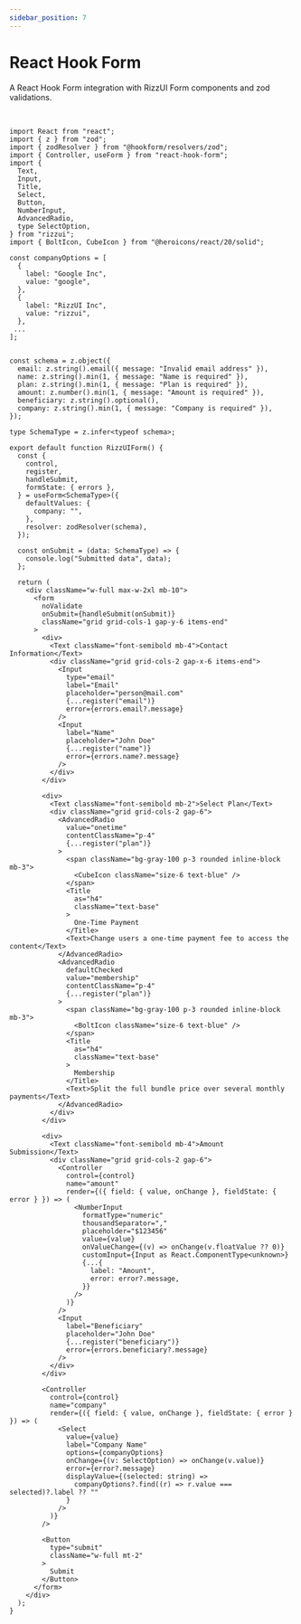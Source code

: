 ```yaml
---
sidebar_position: 7
---
```



# React Hook Form

A React Hook Form integration with RizzUI Form components and zod validations.

<br />

<Paper>
  <RizzUIForm />
</Paper>

```tsx
import React from "react";
import { z } from "zod";
import { zodResolver } from "@hookform/resolvers/zod";
import { Controller, useForm } from "react-hook-form";
import {
  Text,
  Input,
  Title,
  Select,
  Button,
  NumberInput,
  AdvancedRadio,
  type SelectOption,
} from "rizzui";
import { BoltIcon, CubeIcon } from "@heroicons/react/20/solid";

const companyOptions = [
  {
    label: "Google Inc",
    value: "google",
  },
  {
    label: "RizzUI Inc",
    value: "rizzui",
  },
 ...
];


const schema = z.object({
  email: z.string().email({ message: "Invalid email address" }),
  name: z.string().min(1, { message: "Name is required" }),
  plan: z.string().min(1, { message: "Plan is required" }),
  amount: z.number().min(1, { message: "Amount is required" }),
  beneficiary: z.string().optional(),
  company: z.string().min(1, { message: "Company is required" }),
});

type SchemaType = z.infer<typeof schema>;

export default function RizzUIForm() {
  const {
    control,
    register,
    handleSubmit,
    formState: { errors },
  } = useForm<SchemaType>({
    defaultValues: {
      company: "",
    },
    resolver: zodResolver(schema),
  });

  const onSubmit = (data: SchemaType) => {
    console.log("Submitted data", data);
  };

  return (
    <div className="w-full max-w-2xl mb-10">
      <form
        noValidate
        onSubmit={handleSubmit(onSubmit)}
        className="grid grid-cols-1 gap-y-6 items-end"
      >
        <div>
          <Text className="font-semibold mb-4">Contact Information</Text>
          <div className="grid grid-cols-2 gap-x-6 items-end">
            <Input
              type="email"
              label="Email"
              placeholder="person@mail.com"
              {...register("email")}
              error={errors.email?.message}
            />
            <Input
              label="Name"
              placeholder="John Doe"
              {...register("name")}
              error={errors.name?.message}
            />
          </div>
        </div>

        <div>
          <Text className="font-semibold mb-2">Select Plan</Text>
          <div className="grid grid-cols-2 gap-6">
            <AdvancedRadio
              value="onetime"
              contentClassName="p-4"
              {...register("plan")}
            >
              <span className="bg-gray-100 p-3 rounded inline-block mb-3">
                <CubeIcon className="size-6 text-blue" />
              </span>
              <Title
                as="h4"
                className="text-base"
              >
                One-Time Payment
              </Title>
              <Text>Change users a one-time payment fee to access the content</Text>
            </AdvancedRadio>
            <AdvancedRadio
              defaultChecked
              value="membership"
              contentClassName="p-4"
              {...register("plan")}
            >
              <span className="bg-gray-100 p-3 rounded inline-block mb-3">
                <BoltIcon className="size-6 text-blue" />
              </span>
              <Title
                as="h4"
                className="text-base"
              >
                Membership
              </Title>
              <Text>Split the full bundle price over several monthly payments</Text>
            </AdvancedRadio>
          </div>
        </div>

        <div>
          <Text className="font-semibold mb-4">Amount Submission</Text>
          <div className="grid grid-cols-2 gap-6">
            <Controller
              control={control}
              name="amount"
              render={({ field: { value, onChange }, fieldState: { error } }) => (
                <NumberInput
                  formatType="numeric"
                  thousandSeparator=","
                  placeholder="$123456"
                  value={value}
                  onValueChange={(v) => onChange(v.floatValue ?? 0)}
                  customInput={Input as React.ComponentType<unknown>}
                  {...{
                    label: "Amount",
                    error: error?.message,
                  }}
                />
              )}
            />
            <Input
              label="Beneficiary"
              placeholder="John Doe"
              {...register("beneficiary")}
              error={errors.beneficiary?.message}
            />
          </div>
        </div>

        <Controller
          control={control}
          name="company"
          render={({ field: { value, onChange }, fieldState: { error } }) => (
            <Select
              value={value}
              label="Company Name"
              options={companyOptions}
              onChange={(v: SelectOption) => onChange(v.value)}
              error={error?.message}
              displayValue={(selected: string) =>
                companyOptions?.find((r) => r.value === selected)?.label ?? ""
              }
            />
          )}
        />

        <Button
          type="submit"
          className="w-full mt-2"
        >
          Submit
        </Button>
      </form>
    </div>
  );
}
```
